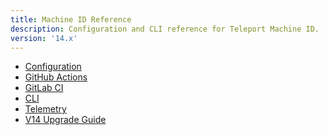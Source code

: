 ```yaml
---
title: Machine ID Reference
description: Configuration and CLI reference for Teleport Machine ID.
version: '14.x'
---
```


- [Configuration](/docs/ver/14.x/machine-id/reference/configuration)
- [GitHub Actions](/docs/ver/14.x/machine-id/reference/github-actions)
- [GitLab CI](/docs/ver/14.x/machine-id/reference/gitlab)
- [CLI](/docs/ver/14.x/reference/cli/tbot)
- [Telemetry](/docs/ver/14.x/machine-id/reference/telemetry)
- [V14 Upgrade Guide](/docs/ver/14.x/machine-id/reference/v14-upgrade-guide)
